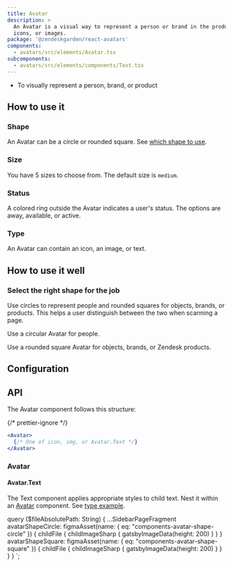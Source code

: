 ```yaml
---
title: Avatar
description: >
  An Avatar is a visual way to represent a person or brand in the product. They can display text,
  icons, or images.
package: '@zendeskgarden/react-avatars'
components:
  - avatars/src/elements/Avatar.tsx
subcomponents:
  - avatars/src/elements/components/Text.tsx
---
```


<Usage>
  <Use>
    <ul>
      <li>To visually represent a person, brand, or product</li>
    </ul>
  </Use>
</Usage>

## How to use it

### Shape

An Avatar can be a circle or rounded square. See [which shape to use](#how-to-use-it-well).


<CodeExample code={AvatarShapeCode}>
  <AvatarShape />
</CodeExample>

### Size

You have 5 sizes to choose from. The default size is `medium`.


<CodeExample code={AvatarSizeCode}>
  <AvatarSize />
</CodeExample>

### Status

A colored ring outside the Avatar indicates a user's status. The options are away, available, or active.


<CodeExample code={AvatarStatusCode}>
  <AvatarStatus />
</CodeExample>

### Type

An Avatar can contain an icon, an image, or text.


<CodeExample code={AvatarTypeCode}>
  <AvatarType />
</CodeExample>

## How to use it well

### Select the right shape for the job

Use circles to represent people and rounded squares for objects, brands, or products. This helps a
user distinguish between the two when scanning a page.

<BestPractice>
  <Do imageSource={props.data.avatarShapeCircle.childFile.childImageSharp.gatsbyImageData}>
    <p>Use a circular Avatar for people.</p>
  </Do>
  <Do imageSource={props.data.avatarShapeSquare.childFile.childImageSharp.gatsbyImageData}>
    <p>Use a rounded square Avatar for objects, brands, or Zendesk products.</p>
  </Do>
</BestPractice>

## Configuration

<Configuration reactPackage={props.data.mdx.package} components={props.data.mdx.components} />

## API

The Avatar component follows this structure:

{/* prettier-ignore */}
```jsx
<Avatar>
  {/* One of icon, img, or Avatar.Text */}
</Avatar>
```

### Avatar

<Component components={props.data.mdx.components} componentName="avatar" />

<PropSheet components={props.data.mdx.components} componentName="avatar" />

#### Avatar.Text

<Component components={props.data.mdx.subcomponents} componentName="avatar.text" />

<PropSheet components={props.data.mdx.subcomponents} componentName="avatar.text" />

The Text component applies appropriate styles to child text. Nest it within an [Avatar](#avatar) component.
See [type example](#type).


  query ($fileAbsolutePath: String) {
    ...SidebarPageFragment
    avatarShapeCircle: figmaAsset(name: { eq: "components-avatar-shape-circle" }) {
      childFile {
        childImageSharp {
          gatsbyImageData(height: 200)
        }
      }
    }
    avatarShapeSquare: figmaAsset(name: { eq: "components-avatar-shape-square" }) {
      childFile {
        childImageSharp {
          gatsbyImageData(height: 200)
        }
      }
    }
  }
`;
